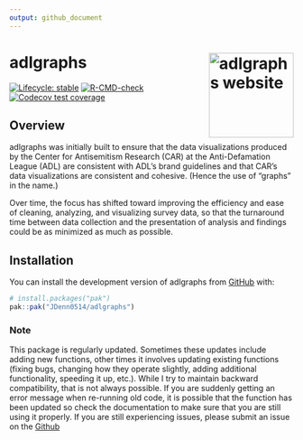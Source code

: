 ```yaml
---
output: github_document
---
```


# adlgraphs <a href="https://jdenn0514.github.io/adlgraphs/"><img src="man/figures/logo.png" align="right" height="150" alt="adlgraphs website" /></a>

<!-- badges: start -->
[![Lifecycle: stable](https://img.shields.io/badge/lifecycle-stable-brightgreen.svg)](https://lifecycle.r-lib.org/articles/stages.html#stable)
[![R-CMD-check](https://github.com/JDenn0514/adlgraphs/actions/workflows/R-CMD-check.yaml/badge.svg)](https://github.com/JDenn0514/adlgraphs/actions/workflows/R-CMD-check.yaml)
[![Codecov test coverage](https://codecov.io/gh/JDenn0514/adlgraphs/graph/badge.svg)](https://app.codecov.io/gh/JDenn0514/adlgraphs)
<!-- badges: end -->

## Overview

adlgraphs was initially built to ensure that the data visualizations produced 
by the Center for Antisemitism Research (CAR) at the Anti-Defamation League 
(ADL) are consistent with ADL's brand  guidelines and that CAR's data 
visualizations are consistent and cohesive. (Hence the use of "graphs" in the 
name.)

Over time, the focus has shifted toward improving the efficiency
and ease of cleaning, analyzing, and visualizing survey data, so that the 
turnaround time between data collection and the presentation of analysis and 
findings could be as minimized as much as possible. 


## Installation

You can install the development version of adlgraphs from [GitHub](https://github.com/JDenn0514/adlgraphs) with:

``` r
# install.packages("pak")
pak::pak("JDenn0514/adlgraphs")
```


### Note

This package is regularly updated. Sometimes these updates include adding new
functions, other times it involves updating existing functions (fixing bugs, 
changing how they operate slightly, adding additional functionality, speeding
it up, etc.). While I try to maintain backward compatibility, that is not always
possible. If you are suddenly getting an error message when re-running old code,
it is possible that the function has been updated so check the documentation to
make sure that you are still using it properly. If you are still experiencing
issues, please submit an issue on the [Github](https://github.com/JDenn0514/adlgraphs/issues)
